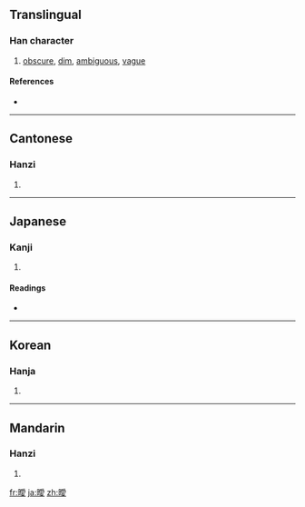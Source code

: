 {{also|暧}}
==Translingual==

===Han character===
{{Han char|rn=72|rad=日|as=13|sn=17|four=6204<sub>7</sub>|canj=日月月水 (ABBE)|ids=⿰[[日]][[愛]]}}

# [[obscure]], [[dim]], [[ambiguous]], [[vague]]

====References====
* {{Han ref|kx=0500.380|dkj=14206|dj=0871.040|hdz=21538.170|uh=66D6|ud=26326|bh=C0C7|bd=49351}}

----

==Cantonese==

===Hanzi===
{{yue-hanzi|jyut=|y=oi3|sim=暧}}

# {{defn|Cantonese}}

----

==Japanese==

===Kanji===
{{ja-kanji|grade=|rs=日13}}

# {{defn|Japanese}}

====Readings====
* {{ja-readings|on=[[あい]] (ai)|kun=[[くらい]] (kurai)}}

----

==Korean==

===Hanja===
{{ko-hanja|hangeul=애|eumhun=|rv=ae|mr=ae|y=ay}}

# {{defn|Korean}}

----

==Mandarin==

===Hanzi===
{{cmn-hanzi|sim=暧|pin=[[ài]] ([[ai4]])|wg=ai<sup>4</sup>}}

# {{defn|Mandarin}}

[[fr:曖]]
[[ja:曖]]
[[zh:曖]]